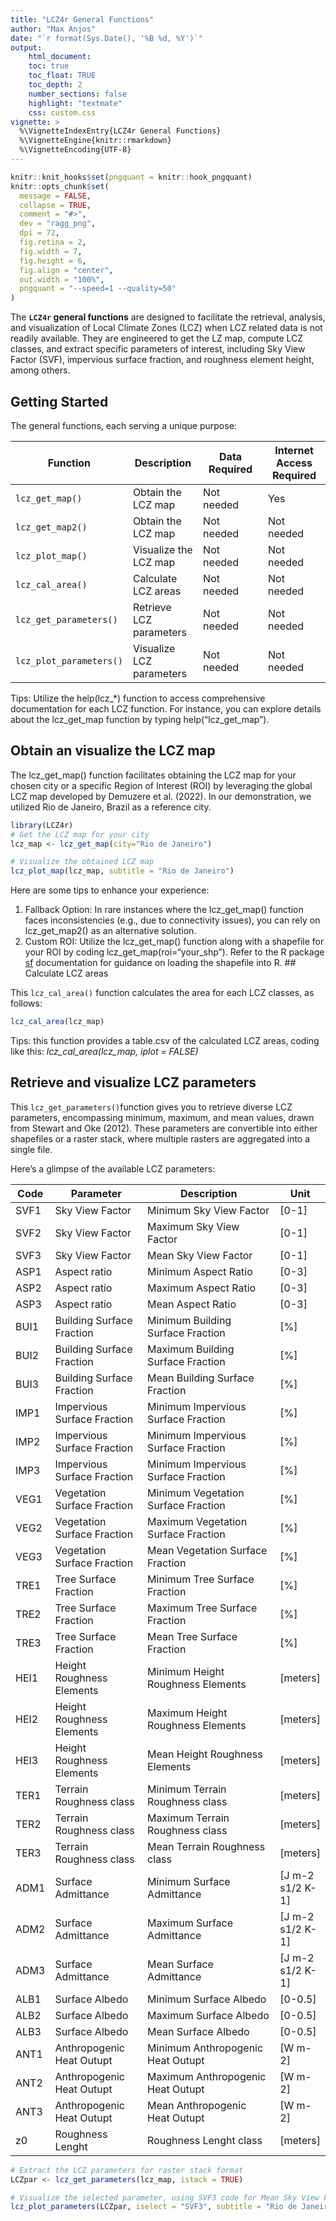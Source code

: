 ```yaml
---
title: "LCZ4r General Functions"
author: "Max Anjos"
date: "`r format(Sys.Date(), '%B %d, %Y')`"
output:
    html_document:
    toc: true
    toc_float: TRUE
    toc_depth: 2
    number_sections: false
    highlight: "textmate"
    css: custom.css
vignette: >
  %\VignetteIndexEntry{LCZ4r General Functions}
  %\VignetteEngine{knitr::rmarkdown}
  %\VignetteEncoding{UTF-8}
---
```


```r
knitr::knit_hooks$set(pngquant = knitr::hook_pngquant)
knitr::opts_chunk$set(
  message = FALSE,
  collapse = TRUE,
  comment = "#>",
  dev = "ragg_png",
  dpi = 72,
  fig.retina = 2,
  fig.width = 7,
  fig.height = 6,
  fig.align = "center",
  out.width = "100%",
  pngquant = "--speed=1 --quality=50"
)
```

The **`LCZ4r` general functions** are designed to facilitate the retrieval, analysis, and visualization of Local Climate Zones (LCZ) when LCZ related data is not readily available. They are engineered to get the LZ map, compute LCZ classes, and extract specific parameters of interest, including Sky View Factor (SVF), impervious surface fraction, and roughness element height, among others.

## Getting Started

The general functions, each serving a unique purpose:

| Function                | Description              | Data Required | Internet Access Required |
|------------------|------------------|-------------------|------------------|
| `lcz_get_map()`         | Obtain the LCZ map | Not needed | Yes  |
| `lcz_get_map2()`        | Obtain the LCZ map | Not needed | Not needed |
| `lcz_plot_map()`        | Visualize the LCZ map | Not needed | Not needed |
| `lcz_cal_area()`        | Calculate LCZ areas | Not needed | Not needed |
| `lcz_get_parameters()`  | Retrieve LCZ parameters | Not needed  | Not needed |
| `lcz_plot_parameters()` | Visualize LCZ parameters | Not needed | Not needed |

Tips: Utilize the help(lcz_*) function to access comprehensive documentation for each LCZ function. For instance, you can explore details about the lcz_get_map function by typing help("lcz_get_map").

## Obtain an visualize the LCZ map

The lcz_get_map() function facilitates obtaining the LCZ map for your chosen city or a specific Region of Interest (ROI) by leveraging the global LCZ map developed by Demuzere et al. (2022). In our demonstration, we utilized Rio de Janeiro, Brazil as a reference city.


```r

library(LCZ4r)
# Get the LCZ map for your city
lcz_map <- lcz_get_map(city="Rio de Janeiro")

# Visualize the obtained LCZ map
lcz_plot_map(lcz_map, subtitle = "Rio de Janeiro")

```
Here are some tips to enhance your experience:

1. Fallback Option: In rare instances where the lcz_get_map() function faces inconsistencies (e.g., due to connectivity issues), you can rely on lcz_get_map2() as an alternative solution.
2. Custom ROI: Utilize the lcz_get_map() function along with a shapefile for your ROI by coding lcz_get_map(roi="your_shp"). Refer to the R package [sf](https://r-spatial.github.io/sf/) documentation for guidance on loading the shapefile into R.
## Calculate LCZ areas

This `lcz_cal_area()` function calculates the area for each LCZ classes, as follows:

```r
lcz_cal_area(lcz_map)

```

Tips: this function provides a table.csv of the calculated LCZ areas, coding like this: *lcz_cal_area(lcz_map, iplot = FALSE)*

## Retrieve and visualize LCZ parameters

This `lcz_get_parameters()`function gives you to retrieve diverse LCZ parameters, encompassing minimum, maximum, and mean values, drawn from Stewart and Oke (2012). These parameters are convertible into either shapefiles or a raster stack, where multiple rasters are aggregated into a single file.

Here's a glimpse of the available LCZ parameters:

| Code | Parameter       | Description             | Unit  |
|------|-----------------|-------------------------|-------|
| SVF1 | Sky View Factor | Minimum Sky View Factor | [0-1] |
| SVF2 | Sky View Factor | Maximum Sky View Factor | [0-1] |
| SVF3 | Sky View Factor | Mean Sky View Factor | [0-1] |
| ASP1 | Aspect ratio | Minimum Aspect Ratio | [0-3] |
| ASP2 | Aspect ratio | Maximum Aspect Ratio | [0-3] |
| ASP3 | Aspect ratio | Mean Aspect Ratio | [0-3] |
| BUI1 | Building Surface Fraction | Minimum Building Surface Fraction | [%] |
| BUI2 | Building Surface Fraction | Maximum Building Surface Fraction | [%] |
| BUI3 | Building Surface Fraction | Mean Building Surface Fraction | [%] |
| IMP1 | Impervious Surface Fraction | Minimum Impervious Surface Fraction | [%] |
| IMP2 | Impervious Surface Fraction | Minimum Impervious Surface Fraction | [%] |
| IMP3 | Impervious Surface Fraction | Minimum Impervious Surface Fraction | [%] |
| VEG1 | Vegetation Surface Fraction | Minimum Vegetation Surface Fraction | [%] |
| VEG2 | Vegetation Surface Fraction | Maximum Vegetation Surface Fraction | [%] |
| VEG3 | Vegetation Surface Fraction | Mean Vegetation Surface Fraction | [%] |
| TRE1 | Tree Surface Fraction | Minimum Tree Surface Fraction | [%] |
| TRE2 | Tree Surface Fraction | Maximum Tree Surface Fraction | [%] |
| TRE3 | Tree Surface Fraction | Mean Tree Surface Fraction | [%] |
| HEI1 | Height Roughness Elements | Minimum Height Roughness Elements | [meters] |
| HEI2 | Height Roughness Elements | Maximum Height Roughness Elements | [meters] |
| HEI3 | Height Roughness Elements | Mean Height Roughness Elements | [meters] |
| TER1 | Terrain Roughness class | Minimum Terrain Roughness class | [meters] |
| TER2 | Terrain Roughness class | Maximum Terrain Roughness class | [meters] |
| TER3 | Terrain Roughness class | Mean Terrain Roughness class | [meters] |
| ADM1 | Surface Admittance | Minimum Surface Admittance | [J m-2 s1/2 K-1] |
| ADM2 | Surface Admittance | Maximum Surface Admittance | [J m-2 s1/2 K-1] |
| ADM3 | Surface Admittance | Mean Surface Admittance | [J m-2 s1/2 K-1] |
| ALB1 | Surface Albedo | Minimum Surface Albedo | [0-0.5] |
| ALB2 | Surface Albedo | Maximum Surface Albedo | [0-0.5] |
| ALB3 | Surface Albedo | Mean Surface Albedo | [0-0.5] |
| ANT1 | Anthropogenic Heat Outupt | Minimum Anthropogenic Heat Outupt | [W m-2] |
| ANT2 | Anthropogenic Heat Outupt | Maximum Anthropogenic Heat Outupt | [W m-2] |
| ANT3 | Anthropogenic Heat Outupt | Mean Anthropogenic Heat Outupt | [W m-2] |
| z0 | Roughness Lenght | Roughness Lenght class | [meters] |


```r

# Extract the LCZ parameters for raster stack format
LCZpar <- lcz_get_parameters(lcz_map, istack = TRUE)

# Visualize the selected parameter, using SVF3 code for Mean Sky View Factor values
lcz_plot_parameters(LCZpar, iselect = "SVF3", subtitle = "Rio de Janeiro")

```
